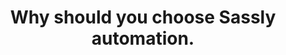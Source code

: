 ---
title: "Why should you choose Sassly automation."
details: "Start with a pre-designed template to create a Facebook ad that’s visually appealing and engaging. 
Select a professionally designed."
image1: "/assets/imgs/feature/marketing/feature7.png"
image2: "/assets/imgs/feature/marketing/feature8.png"
image3: "/assets/imgs/feature/marketing/feature9.png"
image4: "/assets/imgs/feature/marketing/feature10.png"
shape: "/assets/imgs/shape/shape-r-69.png"
items:
  - name: "Data analytics"
    details: "Analytics refers to the systematic collection interpretation."
    icon: "/assets/imgs/icon/icon-r-70.png"
  - name: "Event marketing"
    details: "An SEO audit is comprehensive’s analysis of a website."
    icon: "/assets/imgs/icon/icon-r-71.png"
  - name: "Brand strategy"
    details: "An SEO audit is comprehensive’s analysis of a website."
    icon: "/assets/imgs/icon/icon-r-72.png"
---
